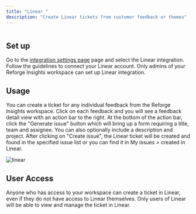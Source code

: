 ```yaml
---
title: "Linear "
description: "Create Linear tickets from customer feedback or themes"
---
```


<Frame>
  <img
    src="/linear.png"
    style={{ width:"100%" }}
    alt=""
    title=""
  />
</Frame>

## Set up

Go to the [integration settings page](https://insights.reforge.com/w/default/settings/integrations/) page and select the Linear integration. Follow the guidelines to connect your Linear account. Only admins of your Reforge Insights workspace can set up Linear integration.

## Usage

You can create a ticket for any individual feedback from the Reforge Insights workspace. Click on each feedback and you will see a feedback detail view with an action bar to the right.
At the bottom of the action bar, click the "Generate issue" button which will bring up a form requiring a title, team and assignee. You can also optionally include a description and project.
After clicking on "Create issue", the Linear ticket will be created and found in the specified issue list or you can find it in My issues \> created in Linear.

![linear](https://monterey-documentation-gifs.s3.us-east-2.amazonaws.com/linear.gif)

## User Access

Anyone who has access to your workspace can create a ticket in Linear, even if they do not have access to Linear themselves. Only users of Linear will be able to view and manage the ticket in Linear.